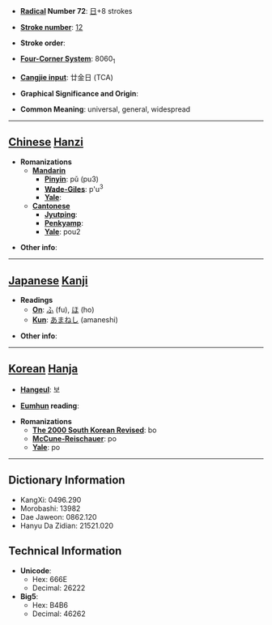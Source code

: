 * '''[[Wiktionary:Chinese radical index| Radical]] Number 72''': [[Wiktionary:Chinese radical index 日|日]]+8 strokes

* '''[[Wiktionary:Chinese total strokes index|Stroke number]]''': [[Wiktionary:Chinese total strokes index 12|12]]

* '''Stroke order''': 

* '''[[Wiktionary:Chinese four corner index|Four-Corner System]]''': 8060<sub>1</sub>

* '''[[Wiktionary:Chinese Cangjie index|Cangjie input]]''': 廿金日 (TCA)

* '''Graphical Significance and Origin''': 

* '''Common Meaning''': universal, general, widespread

----

== [[Chinese]] [[Hanzi]] ==

* '''Romanizations'''
** '''[[Mandarin]]'''
*** '''[[Pinyin]]''': pǔ (pu3)
*** '''[[Wade-Giles]]''': p'u<sup>3</sup>
*** '''[[Yale]]''': 
** '''[[Cantonese]]'''
*** '''[[Jyutping]]''':
*** '''[[Penkyamp]]''': 
*** '''[[Yale]]''': pou2

* '''Other info''': 

----

== [[Japanese]] [[Kanji]] ==

* '''Readings'''
** '''[[On]]''': [[ふ]] (fu), [[ほ]] (ho)
** '''[[Kun]]''': [[あまねし]] (amaneshi)

* '''Other info''':  

----

== [[Korean]] [[Hanja]] ==

* '''[[Hangeul]]''': 보

* '''[[Eumhun]] reading''': 

* '''Romanizations'''
** '''[[The 2000 South Korean Revised Romanization|The 2000 South Korean Revised]]''': bo
** '''[[McCune-Reischauer]]''': po
** '''[[Yale]]''': po

----

== Dictionary Information ==

* KangXi: 0496.290
* Morobashi: 13982
* Dae Jaweon: 0862.120
* Hanyu Da Zidian: 21521.020

== Technical Information ==

* '''Unicode''':
** Hex: 666E
** Decimal: 26222
* '''Big5''':
** Hex: B4B6
** Decimal: 46262